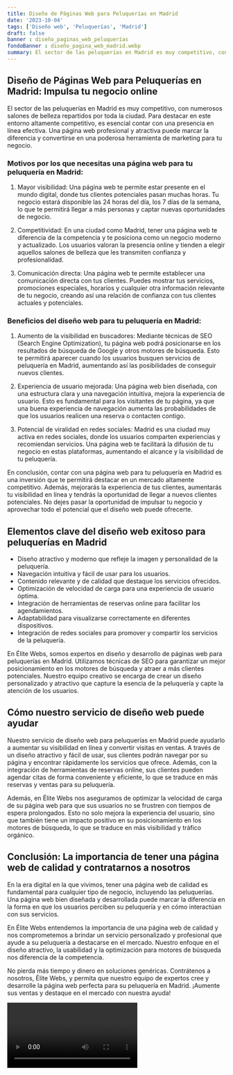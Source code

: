 ```yaml
---
title: Diseño de Páginas Web para Peluquerías en Madrid
date: '2023-10-04'
tags: ['Diseño web', 'Peluquerías', 'Madrid']
draft: false
banner : diseño_paginas_web_peluquerías
fondoBanner : diseño_pagina_web_madrid.webp
summary: El sector de las peluquerías en Madrid es muy competitivo, con numerosos salones de belleza repartidos por toda la ciudad. Para destacar en este entorno altamente competitivo, es esencial contar con una presencia en línea efectiva. Una página web profesional y atractiva puede marcar la diferencia y convertirse en una poderosa herramienta de marketing para tu negocio.
---
```


## Diseño de Páginas Web para Peluquerías en Madrid: Impulsa tu negocio online

El sector de las peluquerías en Madrid es muy competitivo, con numerosos salones de belleza repartidos por toda la ciudad. Para destacar en este entorno altamente competitivo, es esencial contar con una presencia en línea efectiva. Una página web profesional y atractiva puede marcar la diferencia y convertirse en una poderosa herramienta de marketing para tu negocio.

### Motivos por los que necesitas una página web para tu peluquería en Madrid:

1. Mayor visibilidad: Una página web te permite estar presente en el mundo digital, donde tus clientes potenciales pasan muchas horas. Tu negocio estará disponible las 24 horas del día, los 7 días de la semana, lo que te permitirá llegar a más personas y captar nuevas oportunidades de negocio.

2. Competitividad: En una ciudad como Madrid, tener una página web te diferencia de la competencia y te posiciona como un negocio moderno y actualizado. Los usuarios valoran la presencia online y tienden a elegir aquellos salones de belleza que les transmiten confianza y profesionalidad.

3. Comunicación directa: Una página web te permite establecer una comunicación directa con tus clientes. Puedes mostrar tus servicios, promociones especiales, horarios y cualquier otra información relevante de tu negocio, creando así una relación de confianza con tus clientes actuales y potenciales.

### Beneficios del diseño web para tu peluquería en Madrid:

1. Aumento de la visibilidad en buscadores: Mediante técnicas de SEO (Search Engine Optimization), tu página web podrá posicionarse en los resultados de búsqueda de Google y otros motores de búsqueda. Esto te permitirá aparecer cuando los usuarios busquen servicios de peluquería en Madrid, aumentando así las posibilidades de conseguir nuevos clientes.

2. Experiencia de usuario mejorada: Una página web bien diseñada, con una estructura clara y una navegación intuitiva, mejora la experiencia de usuario. Esto es fundamental para los visitantes de tu página, ya que una buena experiencia de navegación aumenta las probabilidades de que los usuarios realicen una reserva o contacten contigo.

3. Potencial de viralidad en redes sociales: Madrid es una ciudad muy activa en redes sociales, donde los usuarios comparten experiencias y recomiendan servicios. Una página web te facilitará la difusión de tu negocio en estas plataformas, aumentando el alcance y la visibilidad de tu peluquería.

En conclusión, contar con una página web para tu peluquería en Madrid es una inversión que te permitirá destacar en un mercado altamente competitivo. Además, mejorarás la experiencia de tus clientes, aumentarás tu visibilidad en línea y tendrás la oportunidad de llegar a nuevos clientes potenciales. No dejes pasar la oportunidad de impulsar tu negocio y aprovechar todo el potencial que el diseño web puede ofrecerte.

<GifSeo />

<Cta />

## Elementos clave del diseño web exitoso para peluquerías en Madrid

- Diseño atractivo y moderno que refleje la imagen y personalidad de la peluquería.
- Navegación intuitiva y fácil de usar para los usuarios.
- Contenido relevante y de calidad que destaque los servicios ofrecidos.
- Optimización de velocidad de carga para una experiencia de usuario óptima.
- Integración de herramientas de reservas online para facilitar los agendamientos.
- Adaptabilidad para visualizarse correctamente en diferentes dispositivos.
- Integración de redes sociales para promover y compartir los servicios de la peluquería.

En Élite Webs, somos expertos en diseño y desarrollo de páginas web para peluquerías en Madrid. Utilizamos técnicas de SEO para garantizar un mejor posicionamiento en los motores de búsqueda y atraer a más clientes potenciales. Nuestro equipo creativo se encarga de crear un diseño personalizado y atractivo que capture la esencia de la peluquería y capte la atención de los usuarios.

## Cómo nuestro servicio de diseño web puede ayudar

Nuestro servicio de diseño web para peluquerías en Madrid puede ayudarlo a aumentar su visibilidad en línea y convertir visitas en ventas. A través de un diseño atractivo y fácil de usar, sus clientes podrán navegar por su página y encontrar rápidamente los servicios que ofrece. Además, con la integración de herramientas de reservas online, sus clientes pueden agendar citas de forma conveniente y eficiente, lo que se traduce en más reservas y ventas para su peluquería.

Además, en Élite Webs nos aseguramos de optimizar la velocidad de carga de su página web para que sus usuarios no se frustren con tiempos de espera prolongados. Esto no solo mejora la experiencia del usuario, sino que también tiene un impacto positivo en su posicionamiento en los motores de búsqueda, lo que se traduce en más visibilidad y tráfico orgánico.

## Conclusión: La importancia de tener una página web de calidad y contratarnos a nosotros

En la era digital en la que vivimos, tener una página web de calidad es fundamental para cualquier tipo de negocio, incluyendo las peluquerías. Una página web bien diseñada y desarrollada puede marcar la diferencia en la forma en que los usuarios perciben su peluquería y en cómo interactúan con sus servicios.

En Élite Webs entendemos la importancia de una página web de calidad y nos comprometemos a brindar un servicio personalizado y profesional que ayude a su peluquería a destacarse en el mercado. Nuestro enfoque en el diseño atractivo, la usabilidad y la optimización para motores de búsqueda nos diferencia de la competencia.

No pierda más tiempo y dinero en soluciones genéricas. Contrátenos a nosotros, Élite Webs, y permita que nuestro equipo de expertos cree y desarrolle la página web perfecta para su peluquería en Madrid. ¡Aumente sus ventas y destaque en el mercado con nuestra ayuda!

<Video />

<CtaBot job='Peluquerías' city='Madrid'/>

<Gmaps query='Madrid+españa+maps' />